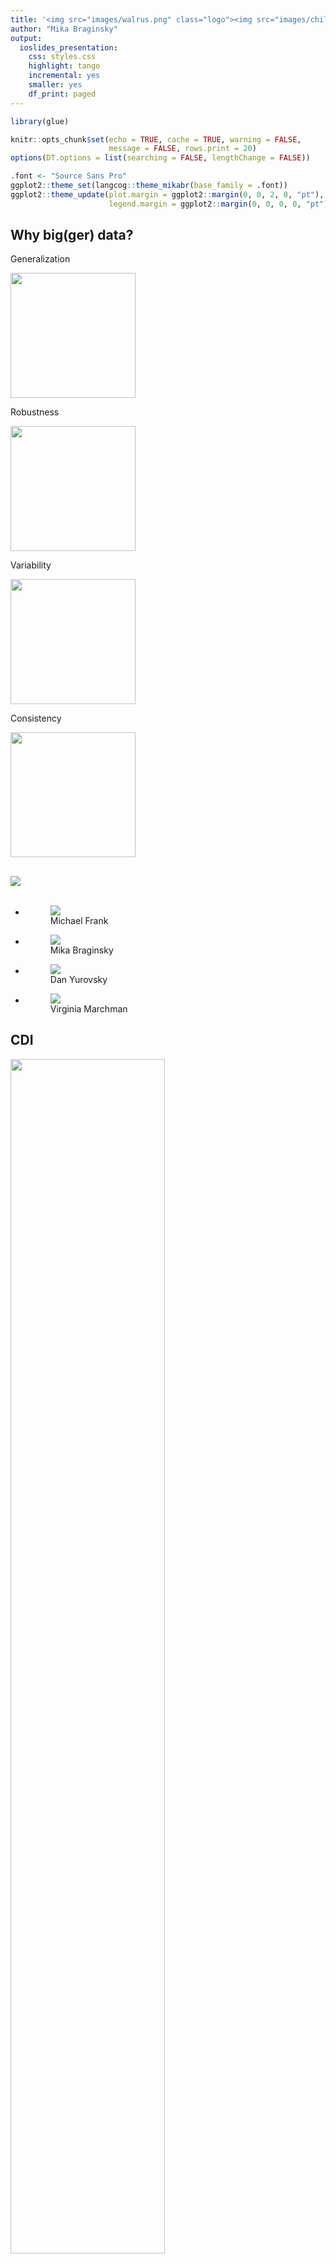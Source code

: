 ```yaml
---
title: '<img src="images/walrus.png" class="logo"><img src="images/childes-db.png" class="logo"><br>Large-scale data tools in child language acquisition'
author: "Mika Braginsky"
output: 
  ioslides_presentation: 
    css: styles.css
    highlight: tango
    incremental: yes
    smaller: yes
    df_print: paged
---
```


```r
library(glue)

knitr::opts_chunk$set(echo = TRUE, cache = TRUE, warning = FALSE,
                      message = FALSE, rows.print = 20)
options(DT.options = list(searching = FALSE, lengthChange = FALSE))

.font <- "Source Sans Pro"
ggplot2::theme_set(langcog::theme_mikabr(base_family = .font))
ggplot2::theme_update(plot.margin = ggplot2::margin(0, 0, 2, 0, "pt"),
                      legend.margin = ggplot2::margin(0, 0, 0, 0, "pt"))
```

## Why big(ger) data?

<div class="columns-2">

Generalization

<img src="images/wordlearning.png" style="height: 200px">
<!-- <img src="images/wurwur.png" style="height: 200px"> -->
<!-- <img src="images/mcmurray.png" style="height: 200px"> -->

Robustness

<img src="images/osc.png" style="height: 200px">

Variability

<img src="images/variability.png" style="height: 200px">

Consistency

<img src="images/firstwords.png" style="height: 200px">

</div>

## {.flexbox .vcenter}

<div class="centered">
<img src="images/walrus.png" class="logo">
<!-- <img src="images/cdi.jpg" class="logo"> -->
<br><br>
<ul class="list-unstyled list-inline text-center">
  <li>
    <figure>
      <img src="images/mike.jpeg" class="headshot">
      <figcaption>Michael Frank</figcaption>
    </figure>
  </li>
  <li>
    <figure>
      <img src="images/mika.jpg" class="headshot">
      <figcaption>Mika Braginsky</figcaption>
    </figure>
  </li>
  <li>
    <figure>
      <img src="images/dan.jpg" class="headshot">
      <figcaption>Dan Yurovsky</figcaption>
    </figure>
  </li>
  <li>
    <figure>
      <img src="images/virginia.jpeg" class="headshot">
      <figcaption>Virginia Marchman</figcaption>
    </figure>
  </li>
</ul></div>

## CDI

<div class="columns-2">
<img src="images/cdi.jpg" style="width: 70%;">

- Parent report checklist
- Words and Gestures (8--18 months)<br>Words and Sentences (16--30 months)
- Relatively easy to collect
- Reliable and valid
- Adapted to many languages
</div>

<img src="images/itembychild.png" style="width: 100%;">

## Wordbank

<div class="centered">
<img src="images/wordbank-schema.png" style="width: 90%;">

<span style="font-size: 200%;">
[wordbank.stanford.edu](http://wordbank.stanford.edu)
</span>
</div>

## Wordbank {.build}
```r
library(tidyverse)
library(ggthemes)
library(wordbankr)
```

```r
ls("package:wordbankr")
```

## Wordbank: instruments
```r
intruments <- get_instruments()
intruments
```

## Wordbank: sources
```r
sources <- get_sources()
sources
```

## Wordbank: sources
```r
sources %>% distinct(instrument_language, instrument_form)
```

## Wordbank: administrations
```r
admins_eng_ws <- get_administration_data(language = "English (American)", form = "WS")
admins_eng_ws
n_distinct(admins_eng_ws$data_id)
```

## Wordbank: administrations
```r
admins_eng_ws %>% count(age)
```

## Wordbank: administrations
```r
ggplot(admins_eng_ws, aes(x = age, y = production)) +
  geom_jitter(colour = "grey", size = 0.5) +
  geom_smooth()
```

## Wordbank: administrations
```r
admins_russian <- get_administration_data(language = "Russian")
admins_russian
```

## Wordbank: administrations
```r
admins_ws <- get_administration_data(form = "WS")
admins_ws
```

## Wordbank: administrations
```r
admins <- get_administration_data()
admins
nrow(admins)
```

## Wordbank: administrations
```r
admins %>% count(language, form)
```

## Wordbank: items
```r
items_eng_ws <- get_item_data(language = "English (American)", form = "WS")
items_eng_ws
```

## Wordbank: items
```r
items_eng_ws %>% distinct(type)
```

## Wordbank: items
```r
items_eng_ws %>% distinct(category)
```

## Wordbank: items
```r
items_eng_ws %>% distinct(lexical_category)
```

## Wordbank: items
```r
items <- get_item_data()
items
```

## Wordbank: items
```r
items %>% count(language, form)
```

## Wordbank: data
```r
items_eng_ws %>% filter(definition == "dog")
get_instrument_data(language = "English (American)", form = "WS",
                    items = "item_26")
```

## Wordbank: data
```r
get_instrument_data(language = "English (American)", form = "WS",
                    items = "item_26", administrations = TRUE, iteminfo = TRUE)
```

## Wordbank: data
```r
twos <- admins_eng_ws %>% filter(age == 24)
dog <- items_eng_ws %>% filter(definition == "dog")
get_instrument_data(language = "English (American)", form = "WS",
                    items = "item_26", administrations = twos, iteminfo = dog)
```

## Wordbank

__Exercises__

1. Compute and plot median productive vocabulary size (as proportion of total words) over age in each language. Limit to WS data for children 16-30 months old.

2. For English WS data, compute and plot the proportion of children that produce each word in the "toys" category at each age. Now do the same thing but separately for girls and boys.

## Wordbank {.build}

Median vocabulary sizes

```r
num_words <- items %>%
  filter(form == "WS", type == "word") %>%
  group_by(language) %>%
  summarise(words = n())
```

```r
vocab_summary <- admins %>%
  filter(form == "WS", age >= 16, age <= 30) %>%
  left_join(num_words) %>%
  mutate(prop_vocab = production / words) %>%
  group_by(language, age) %>%
  summarise(median_vocab = median(prop_vocab))
```

```r
ggplot(vocab_summary, aes(x = age, y = median_vocab)) +
  facet_wrap(~language) +
  geom_point() +
  ylim(0, 1) +
  labs(x = "Age (months)", y = "Productive vocabulary size")
```

---

```r
ggplot(vocab_summary, aes(x = age, y = median_vocab)) +
  facet_wrap(~language) +
  geom_point() +
  ylim(0, 1) +
  labs(x = "Age (months)", y = "Productive vocabulary size") +
  theme(strip.text = element_text(size = rel(0.6)))
```

## Wordbank {.build}

Toy trajectories

```r
toys <- items_eng_ws %>%
  filter(type == "word", category == "toys")

toys_data <- get_instrument_data(language = "English (American)", form = "WS",
                                 items = toys$item_id,
                                 administrations = admins_eng_ws,
                                 iteminfo = toys) %>%
  mutate(produces = !is.na(value) & value == "produces")
```

```r
toys_summary <- toys_data  %>%
  group_by(definition, age) %>%
  summarise(total = n(),
            prop_produces = sum(produces) / total)
```

```r
ggplot(toys_summary, aes(x = age, y = prop_produces)) +
  facet_wrap(~definition) +
  geom_smooth(aes(weight = total), method = "glm", se = FALSE,
              method.args = list(family = "binomial")) +
  labs(x = "Age (months)", y = "Proportion of children producing")
```

---

```r
ggplot(toys_summary, aes(x = age, y = prop_produces)) +
  facet_wrap(~definition) +
  geom_smooth(aes(weight = total), method = "glm", se = FALSE,
              method.args = list(family = "binomial")) +
  labs(x = "Age (months)", y = "Proportion of children producing")
```

## Wordbank

Toy trajectories by sex

```r
toys_summary_sex <- toys_data %>%
  filter(!is.na(sex)) %>%
  group_by(definition, age, sex) %>%
  summarise(total = n(),
            prop_produces = sum(produces) / total)
```

```r
ggplot(toys_summary_sex, aes(x = age, y = prop_produces, colour = sex)) +
  facet_wrap(~definition) +
  geom_smooth(aes(weight = total), method = "glm", se = FALSE,
              method.args = list(family = "binomial")) +
  scale_colour_ptol(name = "") +
  labs(x = "Age (months)", y = "Proportion of children producing") +
  theme(legend.position = "top")
```

---

```r
ggplot(toys_summary_sex, aes(x = age, y = prop_produces, colour = sex)) +
  facet_wrap(~definition) +
  geom_smooth(aes(weight = total), method = "glm", se = FALSE,
              method.args = list(family = "binomial")) +
  scale_colour_ptol(name = "") +
  labs(x = "Age (months)", y = "Proportion of children producing") +
  theme(legend.position = "top")
```

## Wordbank: AoA
```r
demo_words <- c("balloon", "puzzle")
demo_aoa <- fit_aoa(toys_data) %>% filter(definition %in% demo_words)

demo_summary <- toys_data %>%
  filter(definition %in% demo_words) %>%
  group_by(definition, age) %>%
  summarise(total = n(),
            prop_produces = sum(produces) / total)

aoa_plot <- ggplot(demo_summary,
                   aes(x = age, y = prop_produces, colour = definition)) +
  facet_wrap(~definition) +
  geom_point() +
  scale_colour_ptol(guide = FALSE) +
  labs(x = "Age (months)", y = "Proportion of children producing")
aoa_plot
```

## Wordbank: AoA
```r
aoa_plot <- aoa_plot +
  geom_smooth(aes(weight = total), method = "glm", se = FALSE,
              method.args = list(family = "binomial"))
aoa_plot
```

## Wordbank: AoA
```r
aoa_plot +
  geom_hline(yintercept = 0.5, colour = "slategrey") +
  geom_vline(aes(xintercept = aoa), colour = "slategrey", data = demo_aoa)
```

## Wordbank: AoA
```r
fit_aoa(toys_data) %>% select(definition, aoa)
```
```r
fit_aoa(toys_data, method = "glmrob", proportion = 0.8) %>% select(definition, aoa)
```

## Wordbank: unilemmas
```r
get_crossling_items()
```
```r
get_crossling_data(uni_lemmas = "dog")
```


## childes-db {.flexbox .vcenter}

<div class="centered">
<img src="images/childes-db.png" class="logo">
<!-- <img src="images/childes.gif" class="logo"> -->
<br><br>
<ul class="list-unstyled list-inline text-center">
  <li>
    <figure>
      <img src="images/mike.jpeg" class="headshot">
      <figcaption>Michael Frank</figcaption>
    </figure>
  </li>
  <li>
    <figure>
      <img src="images/stephan.jpg" class="headshot">
      <figcaption>Stephan Meylan</figcaption>
    </figure>
  </li>
  <li>
    <figure>
      <img src="images/alessandro.jpg" class="headshot">
      <figcaption>Alessandro Sanchez</figcaption>
    </figure>
  </li>
  <li>
    <figure>
      <img src="images/mika.jpg" class="headshot">
      <figcaption>Mika Braginsky</figcaption>
    </figure>
  </li>
  <li>
    <figure>
      <img src="images/dan.jpg" class="headshot">
      <figcaption>Dan Yurovsky</figcaption>
    </figure>
  </li>
  <li>
    <figure>
      <img src="images/kyle.jpg" class="headshot">
      <figcaption>Kyle MacDonald</figcaption>
    </figure>
  </li>
</ul>
</div>


## CHILDES

Transcriptions of child and child-directed speech

```
@Participants:	CHI Shem Target_Child , MOT Mother , INV Cindy Investigator
@ID:	eng|Clark|CHI|2;2.16|male|typical|UC|Target_Child|||
@ID:	eng|Clark|MOT|||||Mother|||
@ID:	eng|Clark|INV|||||Investigator|||
@Date:	21-APR-1976
@Comment:	Clark (NSF SOC 75-17126) , SESSION ONE
*CHI:	yeah .
%mor:	co|yeah .
%gra:	1|0|INCROOT 2|1|PUNCT
*INV:	what was the book about ?
%mor:	pro:wh|what cop|be&PAST&13S art|the n|book adv|about ?
%gra:	1|2|LINK 2|0|ROOT 3|2|PRED 4|3|OBJ 5|4|NJCT 6|2|PUNCT
*CHI:	ow .
%mor:	co|ow .
%gra:	1|0|INCROOT 2|1|PUNCT
*INV:	ow ?
%mor:	co|ow ?
%gra:	1|0|INCROOT 2|1|PUNCT
*CHI:	yeah .
%mor:	co|yeah .
%gra:	1|0|INCROOT 2|1|PUNCT
```

## childes-db

<div class="centered">
<img src="images/childes-db-schema.png" style="width: 100%;">

<span style="font-size: 200%;">
[childes-db.stanford.edu](http://childes-db.stanford.edu)
</span>
</div>

## childes-db

```r
knitr::opts_chunk$set(rows.print = 7)
```

```r
library(childesr)
ls("package:childesr")
get_database_version()
```

## childes-db: collections, corpora

```r
get_collections()
```

```r
get_corpora()
```

## childes-db: transcripts

```r
get_transcripts(collection = "Eng-NA")
```

```r
get_transcripts(corpus = c("Brown", "Clark"))
```

## childes-db: participants

```r
get_participants(corpus = "Clark")
```

```r
get_participants(collection = "Eng-NA", age = c(24, 36))
```

## childes-db: utterances

```r
get_utterances(corpus = "Clark", role = "target_child")
```

```r
get_utterances(corpus = "Clark", role_exclude = "target_child")
```

## childes-db: types

```r
get_types(corpus = "Clark", type = "dog")
```

```r
get_types(collection = "Eng-NA", role = "target_child", type = "dog")
```

## childes-db: tokens

```r
get_tokens(corpus = "Clark", role = "target_child", token = "dog")
```

```r
get_tokens(corpus = "Clark", role = "target_child", token = "dog", replace = FALSE)
```

## childes-db: tokens

```r
get_tokens(corpus = "Clark", role = "target_child", token = c("dog", "cat"))
```

```r
get_tokens(corpus = "Clark", role = "target_child", token = "dog%")
```

## childes-db: tokens

```r
get_tokens(corpus = "Clark", role = "target_child", token = "*", stem = "run")
```

```r
get_tokens(corpus = "Clark", role = "target_child", token = "*", part_of_speech = "v")
```

## childes-db: speaker statistics

```r
brown_stats <- get_speaker_statistics(corpus = "Brown", role = "target_child")
brown_stats
```

## childes-db: speaker statistics

```r
ggplot(brown_stats, aes(x = target_child_age, y = mlu_w, colour = target_child_name)) +
  geom_point() +
  geom_smooth(method = "lm", se = FALSE) +
  scale_colour_ptol(name = "")
```

## childes-db

__Exercises__

1. For each corpus, plot the number of transcripts in it against its mean length in number of tokens spoken by everyone other than the target child.

2. Retrieve and plot the number of times each child in the Brown corpus said each inflection of the verb "go" over age.

## childes-db {.build}

Transcript stats

```r
transcripts <- get_transcripts()
corpus_transcripts <- transcripts %>%
  group_by(corpus_id, corpus_name, language) %>%
  summarise(num_transcripts = n())
```

```r
speaker_stats <- get_speaker_statistics(role_exclude = "target_child")
corpus_tokens <- speaker_stats %>%
  group_by(corpus_id) %>%
  summarise(mean_tokens = mean(num_tokens)) %>%
  left_join(corpus_transcripts)
```

```r
ggplot(corpus_tokens, aes(x = num_transcripts, y = mean_tokens)) +
  geom_point()
```

## childes-db

Transcript stats

```r
ggplot(corpus_tokens, aes(x = num_transcripts, y = mean_tokens)) +
  geom_point()
```

## childes-db {.build}

Brown "go" frequencies

```r
go_tokens <- get_tokens(corpus = "Brown", role = "target_child",
                        stem = "go", token = "*")
```

```r
go_summary <- go_tokens %>%
  mutate(age = cut(target_child_age, 20)) %>%
  group_by(target_child_name, age, gloss) %>%
  summarise(num_tokens = n())
```

```r
ggplot(go_summary, aes(x = age, y = num_tokens, colour = gloss)) +
  facet_wrap(~target_child_name, scales = "free") +
  geom_line(aes(group = gloss)) +
  scale_colour_ptol()
```

## childes-db

Brown "go" frequencies

```r
ggplot(go_summary, aes(x = age, y = num_tokens, colour = gloss)) +
  facet_wrap(~target_child_name, scales = "free") +
  geom_line(aes(group = gloss)) +
  scale_colour_ptol(name = "") +
  theme(axis.text.x = element_text(angle = 30, hjust = 1),
        legend.position = "top")
```


## Mini-project!

Use data from Wordbank and/or childes-db to explore some question about language learning. Here's a few ideas:

__Wordbank__<br>
– Explore the relationship between vocabulary size and grammar ability (the items of type complexity).<br>
– Look at the composition of vocabulary -- what proportion of words that children know are which lexical category -- and how it changes over age.

__childes-db__<br>
– Characterize the developmental trajectory of children's lexical diversity (e.g. MTLD) and how it differs by gender.<br>
– Estimate the frequencies of color terms (or some other interesting set of words) in speech to children over age.

__Both__<br>
– For some set of words, estimate their age of acquisition from Wordbank and frequency in child-directed speech from childes-db and examine the relationship between them.<br>
– Determine which words are earliest-learned according to CDI data and according to corpus data and compare the two.

## Resources

__Wordbank__<br>
– [wordbank.stanford.edu](http://wordbank.stanford.edu)<br>
– [github.com/langcog/wordbankr](https://github.com/langcog/wordbankr)<br>
– [langcog.github.io/wordbankr](http://langcog.github.io/wordbankr)<br>
– [mb-cdi.stanford.edu](http://mb-cdi.stanford.edu)<br>
<span class="small">
Citation: Frank, M. C., Braginsky, M., Yurovsky, D., & Marchman, V. A. (2017). Wordbank: An open repository for developmental vocabulary data. Journal of Child Language, 44(3), 677-694.
</span>

__childes-db__<br>
– [childes-db.stanford.edu/](http://childes-db.stanford.edu)<br>
– [github.com/langcog/childesr](https://github.com/langcog/childesr)<br>
– [childes.talkbank.org](https://childes.talkbank.org)<br>
<span class="small">Citation: Sanchez, A., Meylan, S. C., Braginsky, M., MacDonald, K. E., Yurovsky, D., & Frank, M. C. (2019). childes-db: A flexible and reproducible interface to the Child Language Data Exchange System. Behavior Research Methods, 1-14.</span>

__This presentation__<br>
– [github.com/mikabr/acq-tools](https://github.com/mikabr/acq-tools)<br>
– [mikabr.github.io/acq-tools](https://mikabr.github.io/acq-tools)

[mikabr@mit.edu](mailto:mikabr@mit.edu)
